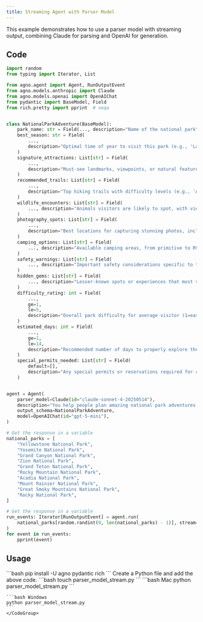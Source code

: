 ```yaml
---
title: Streaming Agent with Parser Model
---
```


This example demonstrates how to use a parser model with streaming output, combining Claude for parsing and OpenAI for generation.

## Code

```python cookbook/agents/input_and_output/parser_model_stream.py
import random
from typing import Iterator, List

from agno.agent import Agent, RunOutputEvent
from agno.models.anthropic import Claude
from agno.models.openai import OpenAIChat
from pydantic import BaseModel, Field
from rich.pretty import pprint  # noqa


class NationalParkAdventure(BaseModel):
    park_name: str = Field(..., description="Name of the national park")
    best_season: str = Field(
        ...,
        description="Optimal time of year to visit this park (e.g., 'Late spring to early fall')",
    )
    signature_attractions: List[str] = Field(
        ...,
        description="Must-see landmarks, viewpoints, or natural features in the park",
    )
    recommended_trails: List[str] = Field(
        ...,
        description="Top hiking trails with difficulty levels (e.g., 'Angel's Landing - Strenuous')",
    )
    wildlife_encounters: List[str] = Field(
        ..., description="Animals visitors are likely to spot, with viewing tips"
    )
    photography_spots: List[str] = Field(
        ...,
        description="Best locations for capturing stunning photos, including sunrise/sunset spots",
    )
    camping_options: List[str] = Field(
        ..., description="Available camping areas, from primitive to RV-friendly sites"
    )
    safety_warnings: List[str] = Field(
        ..., description="Important safety considerations specific to this park"
    )
    hidden_gems: List[str] = Field(
        ..., description="Lesser-known spots or experiences that most visitors miss"
    )
    difficulty_rating: int = Field(
        ...,
        ge=1,
        le=5,
        description="Overall park difficulty for average visitor (1=easy, 5=very challenging)",
    )
    estimated_days: int = Field(
        ...,
        ge=1,
        le=14,
        description="Recommended number of days to properly explore the park",
    )
    special_permits_needed: List[str] = Field(
        default=[],
        description="Any special permits or reservations required for certain activities",
    )


agent = Agent(
    parser_model=Claude(id="claude-sonnet-4-20250514"),
    description="You help people plan amazing national park adventures and provide detailed park guides.",
    output_schema=NationalParkAdventure,
    model=OpenAIChat(id="gpt-5-mini"),
)

# Get the response in a variable
national_parks = [
    "Yellowstone National Park",
    "Yosemite National Park",
    "Grand Canyon National Park",
    "Zion National Park",
    "Grand Teton National Park",
    "Rocky Mountain National Park",
    "Acadia National Park",
    "Mount Rainier National Park",
    "Great Smoky Mountains National Park",
    "Rocky National Park",
]

# Get the response in a variable
run_events: Iterator[RunOutputEvent] = agent.run(
    national_parks[random.randint(0, len(national_parks) - 1)], stream=True
)
for event in run_events:
    pprint(event)
```

## Usage

<Steps>
  <Snippet file="create-venv-step.mdx" />

  <Step title="Install libraries">
    ```bash
    pip install -U agno pydantic rich
    ```
  </Step>

  <Snippet file="export-openai-api.mdx" />

  <Step title="Create a Python file">
    Create a Python file and add the above code.
    ```bash
    touch parser_model_stream.py
    ```
  </Step>

  <Step title="Run Agent">
    <CodeGroup>
    ```bash Mac
    python parser_model_stream.py
    ```
    
    ```bash Windows  
    python parser_model_stream.py
    ```
    </CodeGroup>
  </Step>

  <Snippet file="find-all-cookbooks.mdx" />
</Steps>